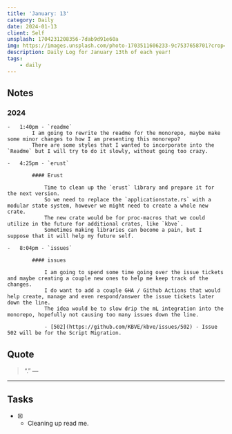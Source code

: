 ```yaml
---
title: 'January: 13'
category: Daily
date: 2024-01-13
client: Self
unsplash: 1704231208356-7dab9d91e60a
img: https://images.unsplash.com/photo-1703511606233-9c7537658701?crop=entropy&cs=srgb&fm=jpg&ixid=MnwzNjM5Nzd8MHwxfHJhbmRvbXx8fHx8fHx8fDE2ODE3NDg2ODY&ixlib=rb-4.0.3&q=85
description: Daily Log for January 13th of each year!
tags:
    - daily
---
```


## Notes

### 2024

    -   1:40pm - `readme`
            I am going to rewrite the readme for the monorepo, maybe make some minor changes to how I am presenting this monorepo?
            There are some styles that I wanted to incorporate into the `Readme` but I will try to do it slowly, without going too crazy.

    -   4:25pm - `erust`

            #### Erust

                Time to clean up the `erust` library and prepare it for the next version.
                So we need to replace the `applicationstate.rs` with a modular state system, however we might need to create a whole new crate.
                The new crate would be for proc-macros that we could utilize in the future for additional crates, like `kbve`. 
                Sometimes making libraries can become a pain, but I suppose that it will help my future self.

    -   8:04pm - `issues`

            #### issues
            
                I am going to spend some time going over the issue tickets and maybe creating a couple new ones to help me keep track of the changes.
                I do want to add a couple GHA / Github Actions that would help create, manage and even respond/answer the issue tickets later down the line.
                The idea would be to slow drip the mL integration into the monorepo, hopefully not causing too many issues down the line.

                - [502](https://github.com/KBVE/kbve/issues/502) - Issue 502 will be for the Script Migration.

## Quote

> “.”
> — <cite></cite>

---

## Tasks

-   [x] -   Cleaning up read me.

